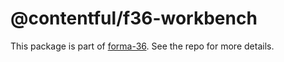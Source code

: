 # @contentful/f36-workbench

This package is part of [forma-36](https://github.com/contentful/forma-36). See the repo for more details.
